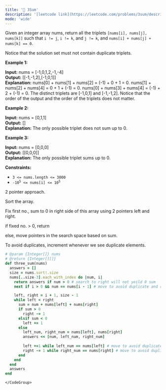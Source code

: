 ```yaml
---
title: '🧀 3Sum'
description: '[leetcode link](https://leetcode.com/problems/3sum/description/)'
mode: 'wide'
---
```

<Tabs>
  <Tab title="Question" icon="circle-question" iconType="regular">
    <Card>
      <p>Given an integer array nums, return all the triplets <code>[nums[i], nums[j], nums[k]]</code> such that <code>i != j</code>, <code>i != k</code>, and <code>j != k</code>, and <code>nums[i] + nums[j] + nums[k] == 0</code>.</p>  <p>Notice that the solution set must not contain duplicate triplets.</p>   <p><strong class="example">Example 1:</strong></p>   <strong>Input:</strong> nums = [-1,0,1,2,-1,-4] <br/> <strong>Output:</strong> [[-1,-1,2],[-1,0,1]] <br/> <strong>Explanation:</strong>  nums[0] + nums[1] + nums[2] = (-1) + 0 + 1 = 0. nums[1] + nums[2] + nums[4] = 0 + 1 + (-1) = 0. nums[0] + nums[3] + nums[4] = (-1) + 2 + (-1) = 0. The distinct triplets are [-1,0,1] and [-1,-1,2]. Notice that the order of the output and the order of the triplets does not matter.   <p><strong class="example">Example 2:</strong></p>   <strong>Input:</strong> nums = [0,1,1] <br/> <strong>Output:</strong> [] <br/> <strong>Explanation:</strong> The only possible triplet does not sum up to 0.   <p><strong class="example">Example 3:</strong></p>   <strong>Input:</strong> nums = [0,0,0] <br/> <strong>Output:</strong> [[0,0,0]] <br/> <strong>Explanation:</strong> The only possible triplet sums up to 0.    <p><strong>Constraints:</strong></p>  <ul>  <li><code>3 &lt;= nums.length &lt;= 3000</code></li>  <li><code>-10<sup>5</sup> &lt;= nums[i] &lt;= 10<sup>5</sup></code></li> </ul> 
    </Card>
  </Tab>
  <Tab title="Solution" icon="lightbulb" iconType="regular" >
    <Card>
      2 pointer approach.

Sort the array. 

Fix first no., sum to 0 in right side of this array using 2 pointers left and right.

if fixed no. &gt; 0, return

else, move pointers in the search space based on sum.

To avoid duplicates, increment whenever we see duplicate elements.
    </Card>
  <Expandable title="code">
    <CodeGroup dropdown>
```ruby title="3Sum" lines
# @param {Integer[]} nums
# @return {Integer[][]}
def three_sum(nums)
  answers = []
  size = nums.sort!.size
  nums[..size-3].each_with_index do |num, i|
    return answers if num > 0 # search to right will not yeild 0 sum
    next if i > 0 && num == nums[i - 1] # move to avoid duplicate and reach the next

    left, right = i + 1, size - 1
    while left < right
      sum = num + nums[left] + nums[right]
      if sum > 0
        right -= 1
      elsif sum < 0
        left += 1
      else
        left_num, right_num = nums[left], nums[right]
        answers << [num, left_num, right_num]
        
        left +=1 while left_num == nums[left] # move to avoid duplicate and reach the next
        right -= 1 while right_num == nums[right] # move to avoid duplicate and reach the next
      end
    end
  end
  answers
end
```
    </CodeGroup>
  </Expandable>
  </Tab>
</Tabs>